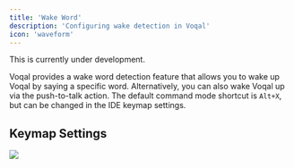 ```yaml
---
title: 'Wake Word'
description: 'Configuring wake detection in Voqal'
icon: 'waveform'
---
```


<Warning>This is currently under development.</Warning>

Voqal provides a wake word detection feature that allows you to wake up Voqal by saying a specific word.
Alternatively, you can also wake Voqal up via the push-to-talk action. The default command mode shortcut is `Alt+X`,
but can be changed in the IDE keymap settings.

## Keymap Settings

<img src="/images/push-to-talk.png" />